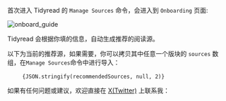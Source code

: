 
首次进入 Tidyread 的 `Manage Sources` 命令，会进入到 `Onboarding` 页面:

![onboard_guide](https://tidyread.s3.us-west-2.amazonaws.com/onboard_guide.png)

Tidyread 会根据你填的信息，自动生成推荐的阅读源。

以下为当前的推荐源，如果需要，你可以拷贝其中任意一个版块的 `sources` 数组，在`Manage Sources`命令中进行导入：

<Pre lang="json" hasCopyCode>
    <Code lang="json">{JSON.stringify(recommendedSources, null, 2)}</Code>
</Pre>

如果有任何问题或建议，欢迎直接在 [X(Twitter)](https://x.com/jaredliu_bravo) 上联系我：
